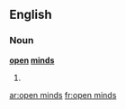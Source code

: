 ==English==
===Noun===
'''[[open]] [[minds]]'''

# {{plural of|open mind}}

[[ar:open minds]]
[[fr:open minds]]